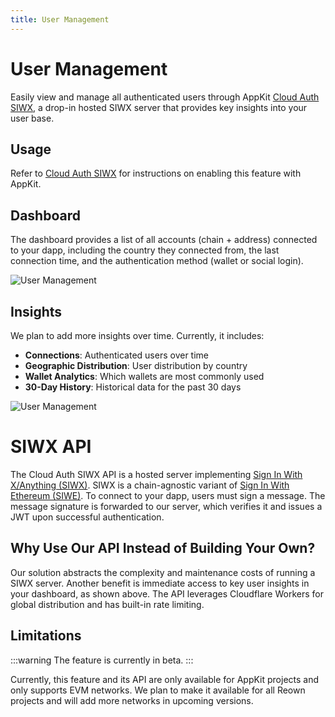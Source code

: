```yaml
---
title: User Management
---
```


# User Management

Easily view and manage all authenticated users through AppKit [Cloud Auth SIWX](/appkit/features/siwx/siwx-cloud-auth), a drop-in hosted SIWX server that provides key insights into your user base.

## Usage

Refer to [Cloud Auth SIWX](/appkit/features/siwx/siwx-cloud-auth) for instructions on enabling this feature with AppKit.

## Dashboard

The dashboard provides a list of all accounts (chain + address) connected to your dapp, including the country they connected from, the last connection time, and the authentication method (wallet or social login).

![User Management](/assets/user-management.png)

## Insights

We plan to add more insights over time. Currently, it includes:

- **Connections**: Authenticated users over time  
- **Geographic Distribution**: User distribution by country  
- **Wallet Analytics**: Which wallets are most commonly used  
- **30-Day History**: Historical data for the past 30 days  

![User Management](/assets/insights.png)

# SIWX API

The Cloud Auth SIWX API is a hosted server implementing [Sign In With X/Anything (SIWX)](https://chainagnostic.org/CAIPs/caip-122). SIWX is a chain-agnostic variant of [Sign In With Ethereum (SIWE)](https://eips.ethereum.org/EIPS/eip-4361). To connect to your dapp, users must sign a message. The message signature is forwarded to our server, which verifies it and issues a JWT upon successful authentication.

## Why Use Our API Instead of Building Your Own?

Our solution abstracts the complexity and maintenance costs of running a SIWX server. Another benefit is immediate access to key user insights in your dashboard, as shown above. The API leverages Cloudflare Workers for global distribution and has built-in rate limiting.

## Limitations

:::warning
The feature is currently in beta.
:::

Currently, this feature and its API are only available for AppKit projects and only supports EVM networks. We plan to make it available for all Reown projects and will add more networks in upcoming versions.

